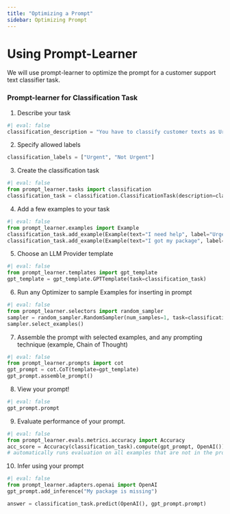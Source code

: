 ```yaml
---
title: "Optimizing a Prompt"
sidebar: Optimizing Prompt
---
```

# Using Prompt-Learner
We will use prompt-learner to optimize the prompt for a customer support text classifier task.

### Prompt-learner for Classification Task

1. Describe your task
```python
#| eval: false
classification_description = "You have to classify customer texts as Urgent or Not Urgent"
```

2. Specify allowed labels
```python
classification_labels = ["Urgent", "Not Urgent"]
```
3. Create the classification task
```python
#| eval: false
from prompt_learner.tasks import classification
classification_task = classification.ClassificationTask(description=classification_description, allowed_labels=classification_labels)
```
4. Add a few examples to your task
```python
#| eval: false
from prompt_learner.examples import Example
classification_task.add_example(Example(text="I need help", label="Urgent"))
classification_task.add_example(Example(text="I got my package", label="Not Urgent"))
```
5. Choose an LLM Provider template
```python
#| eval: false
from prompt_learner.templates import gpt_template
gpt_template = gpt_template.GPTTemplate(task=classification_task)
```
6. Run any Optimizer to sample Examples for inserting in prompt
```python
#| eval: false
from prompt_learner.selectors import random_sampler
sampler = random_sampler.RandomSampler(num_samples=1, task=classification_task)
sampler.select_examples()
```
7. Assemble the prompt with selected examples, and any prompting technique (example, Chain of Thought)

```python
#| eval: false
from prompt_learner.prompts import cot
gpt_prompt = cot.CoT(template=gpt_template)
gpt_prompt.assemble_prompt()
```
8. View your prompt!
```python
#| eval: false
gpt_prompt.prompt
```
9. Evaluate performance of your prompt.
```python
#| eval: false
from prompt_learner.evals.metrics.accuracy import Accuracy
acc_score = Accuracy(classification_task).compute(gpt_prompt, OpenAI())
# automatically runs evaluation on all examples that are not in the prompt
```
10. Infer using your prompt
```python
#| eval: false
from prompt_learner.adapters.openai import OpenAI
gpt_prompt.add_inference("My package is missing")

answer = classification_task.predict(OpenAI(), gpt_prompt.prompt)
```
